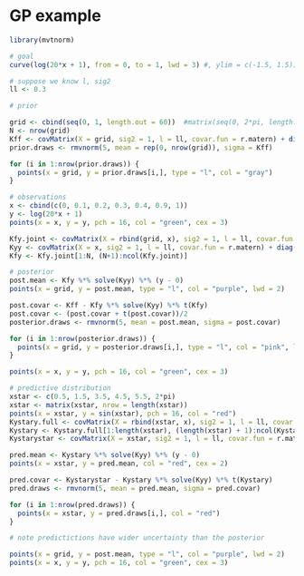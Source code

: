 # GP example

```r
library(mvtnorm)

# goal
curve(log(20*x + 1), from = 0, to = 1, lwd = 3) #, ylim = c(-1.5, 1.5))

# suppose we know l, sig2
ll <- 0.3

# prior

grid <- cbind(seq(0, 1, length.out = 60))  #matrix(seq(0, 2*pi, length.out = N), nrow = N) 
N <- nrow(grid)
Kff <- covMatrix(X = grid, sig2 = 1, l = ll, covar.fun = r.matern) + diag( rep(1e-8, N) )
prior.draws <- rmvnorm(5, mean = rep(0, nrow(grid)), sigma = Kff)

for (i in 1:nrow(prior.draws)) {
  points(x = grid, y = prior.draws[i,], type = "l", col = "gray")
}

# observations
x <- cbind(c(0, 0.1, 0.2, 0.3, 0.4, 0.9, 1)) 
y <- log(20*x + 1)
points(x = x, y = y, pch = 16, col = "green", cex = 3)

Kfy.joint <- covMatrix(X = rbind(grid, x), sig2 = 1, l = ll, covar.fun = r.matern)
Kyy <- covMatrix(X = x, sig2 = 1, l = ll, covar.fun = r.matern) + diag( rep(1e-8, length(y)) )
Kfy <- Kfy.joint[1:N, (N+1):ncol(Kfy.joint)]

# posterior
post.mean <- Kfy %*% solve(Kyy) %*% (y - 0)
points(x = grid, y = post.mean, type = "l", col = "purple", lwd = 2)

post.covar <- Kff - Kfy %*% solve(Kyy) %*% t(Kfy) 
post.covar <- (post.covar + t(post.covar))/2
posterior.draws <- rmvnorm(5, mean = post.mean, sigma = post.covar)

for (i in 1:nrow(posterior.draws)) {
  points(x = grid, y = posterior.draws[i,], type = "l", col = "pink", lwd = 2)
}

points(x = x, y = y, pch = 16, col = "green", cex = 3)
```

```r
# predictive distribution
xstar <- c(0.5, 1.5, 3.5, 4.5, 5.5, 2*pi)
xstar <- matrix(xstar, nrow = length(xstar))
points(x = xstar, y = sin(xstar), pch = 16, col = "red")
Kystary.full <- covMatrix(X = rbind(xstar, x), sig2 = 1, l = ll, covar.fun = r.matern)
Kystary <- Kystary.full[1:length(xstar), (length(xstar) + 1):ncol(Kystary.full)]
Kystarystar <- covMatrix(X = xstar, sig2 = 1, l = ll, covar.fun = r.matern)

pred.mean <- Kystary %*% solve(Kyy) %*% (y - 0)
points(x = xstar, y = pred.mean, col = "red", cex = 2)

pred.covar <- Kystarystar - Kystary %*% solve(Kyy) %*% t(Kystary)
pred.draws <- rmvnorm(5, mean = pred.mean, sigma = pred.covar)

for (i in 1:nrow(pred.draws)) {
  points(x = xstar, y = pred.draws[i,], col = "red")
}

# note predictictions have wider uncertainty than the posterior

points(x = grid, y = post.mean, type = "l", col = "purple", lwd = 2)
points(x = x, y = y, pch = 16, col = "green", cex = 3)



```

